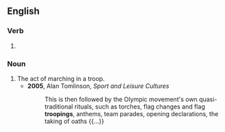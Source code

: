 ==English==

===Verb===
{{head|en|verb form}}

# {{present participle of|en|troop|nocat=1}}

===Noun===
{{en-noun}}

# The act of marching in a troop.
#* '''2005''', Alan Tomlinson, ''Sport and Leisure Cultures''
#*: This is then followed by the Olympic movement's own quasi-traditional rituals, such as torches, flag changes and flag '''troopings''', anthems, team parades, opening declarations, the taking of oaths {{...}}